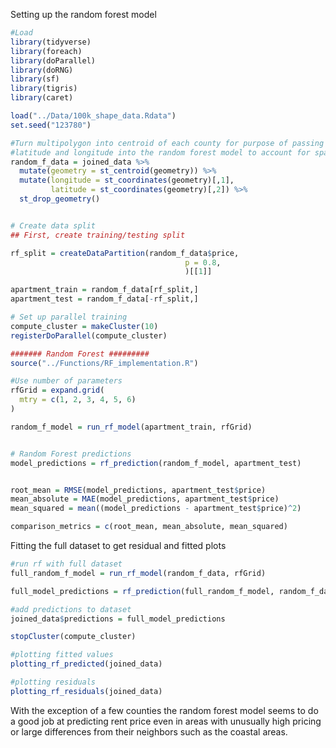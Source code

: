 Setting up the random forest model

```r
#Load
library(tidyverse)
library(foreach)
library(doParallel)
library(doRNG)
library(sf)
library(tigris)
library(caret)

load("../Data/100k_shape_data.Rdata")
set.seed("123780")

#Turn multipolygon into centroid of each county for purpose of passing
#latitude and longitude into the random forest model to account for spatial effects
random_f_data = joined_data %>% 
  mutate(geometry = st_centroid(geometry)) %>% 
  mutate(longitude = st_coordinates(geometry)[,1], 
         latitude = st_coordinates(geometry)[,2]) %>% 
  st_drop_geometry()


# Create data split
## First, create training/testing split

rf_split = createDataPartition(random_f_data$price,
                                       p = 0.8,
                                       )[[1]]

apartment_train = random_f_data[rf_split,]
apartment_test = random_f_data[-rf_split,]

# Set up parallel training
compute_cluster = makeCluster(10)
registerDoParallel(compute_cluster)
```



```r

####### Random Forest #########
source("../Functions/RF_implementation.R")

#Use number of parameters
rfGrid = expand.grid(
  mtry = c(1, 2, 3, 4, 5, 6)
)

random_f_model = run_rf_model(apartment_train, rfGrid)


# Random Forest predictions
model_predictions = rf_prediction(random_f_model, apartment_test)


root_mean = RMSE(model_predictions, apartment_test$price)
mean_absolute = MAE(model_predictions, apartment_test$price)
mean_squared = mean((model_predictions - apartment_test$price)^2)

comparison_metrics = c(root_mean, mean_absolute, mean_squared)


```


Fitting the full dataset to get residual and fitted plots
```r
#run rf with full dataset
full_random_f_model = run_rf_model(random_f_data, rfGrid)

full_model_predictions = rf_prediction(full_random_f_model, random_f_data)

#add predictions to dataset
joined_data$predictions = full_model_predictions

stopCluster(compute_cluster)

```

```r
#plotting fitted values
plotting_rf_predicted(joined_data)
```

```r
#plotting residuals
plotting_rf_residuals(joined_data)
```
With the exception of a few counties the random forest model seems to do a good job at predicting rent price even in areas with unusually high pricing or large differences from their neighbors such as the coastal areas.

